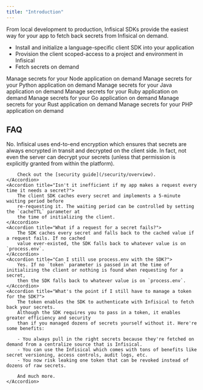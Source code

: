 ```yaml
---
title: "Introduction"
---
```


From local development to production, Infisical SDKs provide the easiest way for your app to fetch back secrets from Infisical on demand.

-   Install and initialize a language-specific client SDK into your application
-   Provision the client scoped-access to a project and environment in Infisical
-   Fetch secrets on demand

<CardGroup cols={2}>
    <Card title="Node" href="/sdks/languages/node" icon="node" color="#68a063">
        Manage secrets for your Node application on demand
    </Card>
    <Card href="/sdks/languages/python" title="Python" icon="python" color="#4c8abe">
        Manage secrets for your Python application on demand
    </Card>
    <Card href="https://github.com/Infisical/sdk/tree/main/languages/java" title="Java" icon="java" color="#e41f23">
        Manage secrets for your Java application on demand
    </Card>
    <Card href="/sdks/languages/ruby" title="Ruby" icon="gem" color="#ac0d01">
        Manage secrets for your Ruby application on demand
    </Card>
    <Card href="/sdks/languages/go" title="Golang" icon="golang" color="#00add8">
        Manage secrets for your Go application on demand
    </Card>
    <Card href="/sdks/languages/rust" title="Rust" icon="rust" color="#cd412b">
        Manage secrets for your Rust application on demand
    </Card>
    <Card href="/sdks/languages/php" title="PHP" icon="php" color="#787cb4">
        Manage secrets for your PHP application on demand
    </Card>
</CardGroup>

## FAQ

<AccordionGroup>
    <Accordion title="Are my secrets exposed in transit every time the SDK fetches them?">
        No. Infisical uses end-to-end encryption which ensures that secrets are always encrypted in transit
        and decrypted on the client side. In fact, not even the server can decrypt your secrets (unless 
        that permission is explicitly granted from within the platform).

        Check out the [security guide](/security/overview).
    </Accordion>
    <Accordion title="Isn't it inefficient if my app makes a request every time it needs a secret?">
        The client SDK caches every secret and implements a 5-minute waiting period before
        re-requesting it. The waiting period can be controlled by setting the `cacheTTL` parameter at
        the time of initializing the client.
    </Accordion>
    <Accordion title="What if a request for a secret fails?">
        The SDK caches every secret and falls back to the cached value if a request fails. If no cached
        value ever-existed, the SDK falls back to whatever value is on `process.env`.
    </Accordion>
    <Accordion title="Can I still use process.env with the SDK?">
        Yes. If no `token` parameter is passed in at the time of initializing the client or nothing is found when requesting for a secret,
        then the SDK falls back to whatever value is on `process.env`.
    </Accordion>
    <Accordion title="What's the point if I still have to manage a token for the SDK?">
        The token enables the SDK to authenticate with Infisical to fetch back your secrets.
        Although the SDK requires you to pass in a token, it enables greater efficiency and security
        than if you managed dozens of secrets yourself without it. Here're some benefits:

        - You always pull in the right secrets because they're fetched on demand from a centralize source that is Infisical.
        - You can use the Infisical which comes with tons of benefits like secret versioning, access controls, audit logs, etc.
        - You now risk leaking one token that can be revoked instead of dozens of raw secrets.

        And much more.
    </Accordion>

</AccordionGroup>
